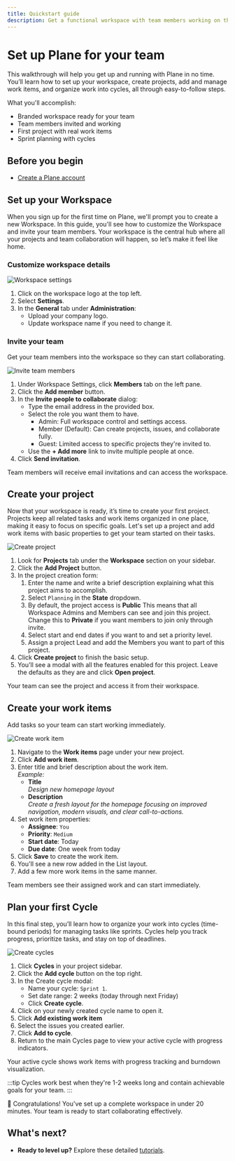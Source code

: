 ```yaml
---
title: Quickstart guide
description: Get a functional workspace with team members working on their first project.
---
```


# Set up Plane for your team

This walkthrough will help you get up and running with Plane in no time. You’ll learn how to set up your workspace, create projects, add and manage work items, and organize work into cycles, all through easy-to-follow steps.

What you'll accomplish:

- Branded workspace ready for your team
- Team members invited and working
- First project with real work items
- Sprint planning with cycles

## Before you begin
- [Create a Plane account](/#get-plane)

## Set up your Workspace 
When you sign up for the first time on Plane, we'll prompt you to create a new Workspace. In this guide, you'll see how to customize the Workspace and invite your team members. Your workspace is the central hub where all your projects and team collaboration will happen, so let’s make it feel like home.

### Customize workspace details

![Workspace settings](https://media.docs.plane.so/quickstart/workspace-settings.webp#hero-tl)

1. Click on the workspace logo at the top left.
2. Select **Settings**.
2. In the **General** tab under **Administration**:
    - Upload your company logo.
    - Update workspace name if you need to change it. 

### Invite your team
Get your team members into the workspace so they can start collaborating.

![Invite team members](https://media.docs.plane.so/quickstart/invite-team-members.webp#hero)

1. Under Workspace Settings, click **Members** tab on the left pane.
2. Click the **Add member** button.
3. In the **Invite people to collaborate** dialog:
    - Type the email address in the provided box.
    - Select the role you want them to have. 
       - Admin: Full workspace control and settings access.
       - Member (Default): Can create projects, issues, and collaborate fully.
       - Guest: Limited access to specific projects they're invited to.
    - Use the **+ Add more** link to invite multiple people at once.
4. Click **Send invitation**.

Team members will receive email invitations and can access the workspace.

## Create your project

Now that your workspace is ready, it’s time to create your first project. Projects keep all related tasks and work items organized in one place, making it easy to focus on specific goals. Let's set up a project and add work items with basic properties to get your team started on their tasks.

![Create project](https://media.docs.plane.so/quickstart/create-project.webp#hero)

1. Look for **Projects** tab under the **Workspace** section on your sidebar.
2. Click the **Add Project** button.
4. In the project creation form:
    1. Enter the name  and write a brief description explaining what this project aims to accomplish.
    2. Select `Planning` in the **State** dropdown.
    3. By default, the project access is **Public** This means that all Workspace Admins and Members can see and join this project. Change this to **Private** if you want members to join only through invite.
    4. Select start and end dates if you want to and set a priority level. 
    5. Assign a project Lead and add the Members you want to part of this project. 
5. Click **Create project** to finish the basic setup.
6. You’ll see a modal with all the features enabled for this project. Leave the defaults as they are and click **Open project**.

Your team can see the project and access it from their workspace.

## Create your work items

Add tasks so your team can start working immediately.

![Create work item](https://media.docs.plane.so/quickstart/create-work-item.webp#hero)

1. Navigate to the **Work items** page under your new project.
2. Click **Add work item**.
3. Enter title and brief description about the work item.  
   *Example:* 
   - **Title**  
    *Design new homepage layout*
   - **Description**  
   *Create a fresh layout for the homepage focusing on improved navigation, modern visuals, and clear call-to-actions.*
3. Set work item properties:   
   - **Assignee**:  `You`
   - **Priority**: `Medium`
   - **Start date**: Today
   - **Due date**: One week from today
6. Click **Save** to create the work item. 
7. You'll see a new row added in the List layout. 
8. Add a few more work items in the same manner.

Team members see their assigned work and can start immediately.

## Plan your first Cycle

In this final step, you’ll learn how to organize your work into cycles (time-bound periods) for managing tasks like sprints. Cycles help you track progress, prioritize tasks, and stay on top of deadlines.

![Create cycles](https://media.docs.plane.so/quickstart/create-cycles.webp#hero)

1. Click **Cycles** in your project sidebar.
2. Click the **Add cycle** button on the top right.
3. In the Create cycle modal:
    - Name your cycle: `Sprint 1`.
    - Set date range: 2 weeks (today through next Friday)
    - Click **Create cycle**.
4. Click on your newly created cycle name to open it.
5. Click **Add existing work item**
6. Select the issues you created earlier. 
7. Click **Add to cycle**. 
8. Return to the main Cycles page to view your active cycle with progress indicators.

Your active cycle shows work items with progress tracking and burndown visualization.

:::tip
Cycles work best when they're 1-2 weeks long and contain achievable goals for your team.
:::

🎉 Congratulations!
You've set up a complete workspace in under 20 minutes. Your team is ready to start collaborating effectively.

## What's next?
- **Ready to level up?** Explore these detailed [tutorials](/introduction/tutorials/overview).


